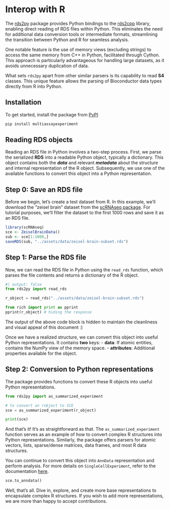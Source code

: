# Interop with R

The [rds2py](https://github.com/BiocPy/rds2py) package provides Python bindings to the [rds2cpp](https://github.com/LTLA/rds2cpp) library, enabling direct reading of RDS files within Python. This eliminates the need for additional data conversion tools or intermediate formats, streamlining the transition between Python and R for seamless analysis.

One notable feature is the use of memory views (excluding strings) to access the same memory from C++ in Python, facilitated through Cython. This approach is particularly advantageous for handling large datasets, as it avoids unnecessary duplication of data.

What sets `rds2py` apart from other similar parsers is its capability to read **S4** classes. This unique feature allows the parsing of Bioconductor data types directly from R into Python.

## Installation

To get started, install the package from [PyPI](https://pypi.org/project/multiassayexperiment/)

```bash
pip install multiassayexperiment
```

## Reading RDS objects

Reading an RDS file in Python involves a two-step process. First, we parse the serialized **RDS** into a readable Python object, typically a dictionary. This object contains both the ***data*** and relevant ***metadata*** about the structure and internal representation of the R object. Subsequently, we use one of the available functions to convert this object into a Python representation.

## Step 0: Save an RDS file

Before we begin, let's create a test dataset from R. In this example, we'll download the "zeisel brain" dataset from the [scRNAseq package](https://bioconductor.org/packages/release/data/experiment/html/scRNAseq.html). For tutorial purposes, we'll filter the dataset to the first 1000 rows and save it as an RDS file.

```r
library(scRNAseq)
sce <- ZeiselBrainData()
sub <- sce[1:1000,]
saveRDS(sub, "../assets/data/zeisel-brain-subset.rds")
```

## Step 1: Parse the RDS file

Now, we can read the RDS file in Python using the `read_rds` function, which parses the file contents and returns a dictionary of the R object.

```python
#| output: false
from rds2py import read_rds

r_object = read_rds("../assets/data/zeisel-brain-subset.rds")

from rich import print as pprint
pprint(r_object) # hiding the response
```

:::{.callout-note}
The output of the above code block is hidden to maintain the cleanliness and visual appeal of this document :) 
:::

Once we have a realized structure, we can convert this object into useful Python representations. It contains **two** keys:
- **data**: If atomic entities, contains the NumPy view of the memory space.
- **attributes**: Additional properties available for the object.

## Step 2: Conversion to Python representations

The package provides functions to convert these R objects into useful Python representations.

```python
from rds2py import as_summarized_experiment

# to convert an robject to SCE
sce = as_summarized_experiment(r_object)

print(sce)
```


And that's it! It's as straightforward as that. The `as_summarized_experiment` function serves as an example of how to convert complex R structures into Python representations. Similarly, the package offers parsers for atomic vectors, lists, sparse/dense matrices, data frames, and most R data structures.

You can continue to convert this object into `AnnData` representation and perform analysis. For more details on `SingleCellExperiment`, refer to the documentation [here](./experiments/singlecell_expt.qmd).

```python
sce.to_anndata()
```

Well, that's all. Dive in, explore, and create more base representations to encapsulate complex R structures. If you wish to add more representations, we are more than happy to accept contributions.
